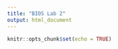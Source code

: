 ```yaml
---
title: "BIOS Lab 2"
output: html_document
---
```


```r
knitr::opts_chunk$set(echo = TRUE)
```

